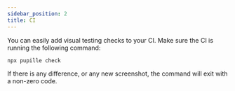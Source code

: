 ```yaml
---
sidebar_position: 2
title: CI
---
```


You can easily add visual testing checks to your CI. Make sure the CI is running
the following command:

```shell
npx pupille check
```

If there is any difference, or any new screenshot, the command will exit with a
non-zero code.
